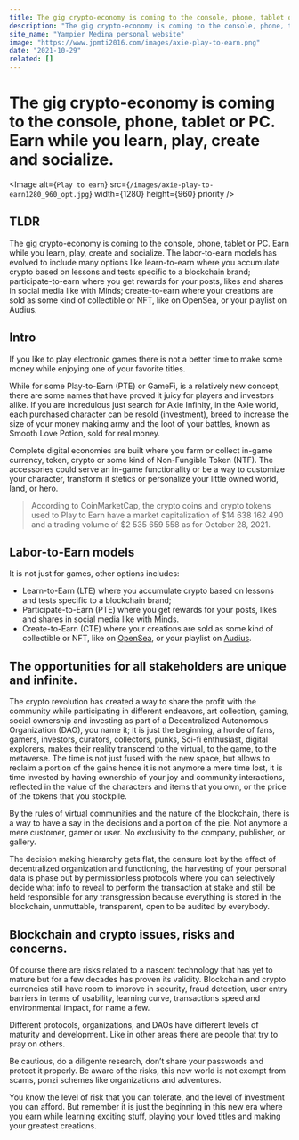 ```yaml
---
title: The gig crypto-economy is coming to the console, phone, tablet or PC. Earn while you learn, play, create and socialize.
description: "The gig crypto-economy is coming to the console, phone, tablet or PC. Earn while you learn, play, create and socialize. The labor-to-earn models has evolved to include many options like learn-to-earn where you accumulate crypto based on lessons and tests specific to a blockchain brand; participate-to-earn where you get rewards for your posts, likes and shares in social media like with Minds; create-to-earn where your creations are sold as some kind of collectible or NFT, like on OpenSea, or your playlist on Audius."
site_name: "Yampier Medina personal website"
image: "https://www.jpmti2016.com/images/axie-play-to-earn.png"
date: "2021-10-29"
related: []
---
```


# The gig crypto-economy is coming to the console, phone, tablet or PC. Earn while you learn, play, create and socialize.

<Image
  alt={`Play to earn`}
  src={`/images/axie-play-to-earn1280_960_opt.jpg`}
  width={1280}
  height={960}
  priority
/>

## TLDR

The gig crypto-economy is coming to the console, phone, tablet or PC. Earn while you learn, play, create and socialize. The labor-to-earn models has evolved to include many options like learn-to-earn where you accumulate crypto based on lessons and tests specific to a blockchain brand; participate-to-earn where you get rewards for your posts, likes and shares in social media like with Minds; create-to-earn where your creations are sold as some kind of collectible or NFT, like on OpenSea, or your playlist on Audius.

## Intro

If you like to play electronic games there is not a better time to make some money while enjoying one of your favorite titles.

While for some Play-to-Earn (PTE) or GameFi, is a relatively new concept, there are some names that have proved it juicy for players and investors alike. If you are incredulous just search for Axie Infinity, in the Axie world, each purchased character can be resold (investment), breed to increase the size of your money making army and the loot of your battles, known as Smooth Love Potion, sold for real money.

Complete digital economies are built where you farm or collect in-game currency, token, crypto or some kind of Non-Fungible Token (NTF). The accessories could serve an in-game functionality or be a way to customize your character, transform it stetics or personalize your little owned world, land, or hero.

> According to CoinMarketCap, the crypto coins and crypto tokens used to Play to Earn have a market capitalization of $14 638 162 490 and a trading volume of $2 535 659 558 as for October 28, 2021.

## Labor-to-Earn models

It is not just for games, other options includes:

- Learn-to-Earn (LTE) where you accumulate crypto based on lessons and tests specific to a blockchain brand;
- Participate-to-Earn (PTE) where you get rewards for your posts, likes and shares in social media like with [Minds](https://www.minds.com/).
- Create-to-Earn (CTE) where your creations are sold as some kind of collectible or NFT, like on [OpenSea](https://opensea.io/), or your playlist on [Audius](https://audius.co/).

## The opportunities for all stakeholders are unique and infinite.

The crypto revolution has created a way to share the profit with the community while participating in different endeavors, art collection, gaming, social ownership and investing as part of a Decentralized Autonomous Organization (DAO), you name it; it is just the beginning, a horde of fans, gamers, investors, curators, collectors, punks, Sci-fi enthusiast, digital explorers, makes their reality transcend to the virtual, to the game, to the metaverse. The time is not just fused with the new space, but allows to reclaim a portion of the gains hence it is not anymore a mere time lost, it is time invested by having ownership of your joy and community interactions, reflected in the value of the characters and items that you own, or the price of the tokens that you stockpile.

By the rules of virtual communities and the nature of the blockchain, there is a way to have a say in the decisions and a portion of the pie. Not anymore a mere customer, gamer or user. No exclusivity to the company, publisher, or gallery.

The decision making hierarchy gets flat, the censure lost by the effect of decentralized organization and functioning, the harvesting of your personal data is phase out by permissionless protocols where you can selectively decide what info to reveal to perform the transaction at stake and still be held responsible for any transgression because everything is stored in the blockchain, unmuttable, transparent, open to be audited by everybody.

## Blockchain and crypto issues, risks and concerns.

Of course there are risks related to a nascent technology that has yet to mature but for a few decades has proven its validity. Blockchain and crypto currencies still have room to improve in security, fraud detection, user entry barriers in terms of usability, learning curve, transactions speed and environmental impact, for name a few.

Different protocols, organizations, and DAOs have different levels of maturity and development. Like in other areas there are people that try to pray on others.

Be cautious, do a diligente research, don’t share your passwords and protect it properly. Be aware of the risks, this new world is not exempt from scams, ponzi schemes like organizations and adventures.

You know the level of risk that you can tolerate, and the level of investment you can afford. But remember it is just the beginning in this new era where you earn while learning exciting stuff, playing your loved titles and making your greatest creations.
